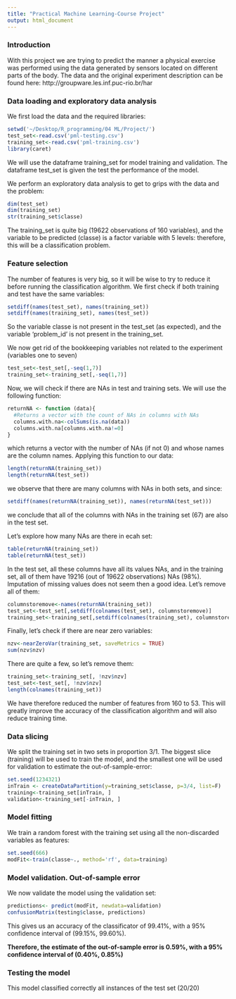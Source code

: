 ```yaml
---
title: "Practical Machine Learning-Course Project"
output: html_document
---
```


### Introduction

With this project we are trying to predict the manner a physical exercise was performed using the data generated by sensors located on different parts of the body. The data and the original experiment description can be found here:  http://groupware.les.inf.puc-rio.br/har

### Data loading and exploratory data analysis

We first load the data and the required libraries:

```r
setwd('~/Desktop/R_programming/04 ML/Project/')
test_set<-read.csv('pml-testing.csv')
training_set<-read.csv('pml-training.csv')
library(caret)
```

We will use the dataframe training\_set for model training and validation. The dataframe test\_set is given the test the performance of the model.

We perform an exploratory data analysis to get to grips with the data and the problem:

```r
dim(test_set)
dim(training_set)
str(training_set$classe)
```

The training\_set is quite big (19622 observations of 160 variables), and the variable to be predicted (classe) is a factor variable with 5 levels: therefore, this will be a classification problem.

### Feature selection

The number of features is very big, so it will be wise to try to reduce it before running the classification algorithm. We first check if both training and test have the same variables:

```r
setdiff(names(test_set), names(training_set))
setdiff(names(training_set), names(test_set))
```

So the variable classe is not present in the test\_set (as expected), and the variable 'problem\_id' is not present in the training\_set.

We now get rid of the bookkeeping variables not related to the experiment (variables one to seven)

```r
test_set<-test_set[,-seq(1,7)]
training_set<-training_set[,-seq(1,7)]
```

Now, we will check if there are NAs in test and training sets. We will use the following function:

```r
returnNA <- function (data){
  #Returns a vector with the count of NAs in columns with NAs
  columns.with.na<-colSums(is.na(data))
  columns.with.na[columns.with.na!=0]
}
```

which returns a vector with the number of NAs (if not 0) and whose names are the column names. Applying this function to our data:


```r
length(returnNA(training_set)) 
length(returnNA(test_set)) 
```
we observe that there are many columns with NAs in both sets, and since:
```r
setdiff(names(returnNA(training_set)), names(returnNA(test_set)))
```

we conclude that all of the columns with NAs in the training set (67) are also in the test set. 

Let's explore how many NAs are there in ecah set:

```r
table(returnNA(training_set))
table(returnNA(test_set))
```

In the test set, all these columns have all its values NAs, and in the training set, all of them have 19216 (out of 19622 observations) NAs (98%). Imputation of missing values does not seem then a good idea. Let's remove all of them:

```r
columnstoremove<-names(returnNA(training_set))
test_set<-test_set[,setdiff(colnames(test_set), columnstoremove)]
training_set<-training_set[,setdiff(colnames(training_set), columnstoremove)]
```

Finally, let's check if there are near zero variables:

```r
nzv<-nearZeroVar(training_set, saveMetrics = TRUE)
sum(nzv$nzv)
```

There are quite a few, so let's remove them:

```r
training_set<-training_set[, !nzv$nzv]
test_set<-test_set[, !nzv$nzv]
length(colnames(training_set))
```

We have therefore reduced the number of features from 160 to 53. This will greatly improve the accuracy of the classification algorithm and will also reduce training time.

### Data slicing

We split the training set in two sets in proportion 3/1. The biggest slice (training) will be used to train the model, and the smallest one will be used for validation to estimate the out-of-sample-error:

```r
set.seed(1234321)
inTrain <- createDataPartition(y=training_set$classe, p=3/4, list=F)
training<-training_set[inTrain, ]
validation<-training_set[-inTrain, ]
````

### Model fitting

We train a random forest with the training set using all the non-discarded variables as features:

```r
set.seed(666)
modFit<-train(classe~., method='rf', data=training)
```


### Model validation. Out-of-sample error


We now validate the model using the validation set:

```r
predictions<- predict(modFit, newdata=validation)
confusionMatrix(testing$classe, predictions)
```

This gives us an accuracy of the classificator of 99.41%, with a 95% confidence interval of (99.15%, 99.60%). 

**Therefore, the estimate of the out-of-sample error is 0.59%,  with a 95% confidence interval of (0.40%, 0.85%)**

### Testing the model

This model classified correctly all instances of the test set (20/20)



